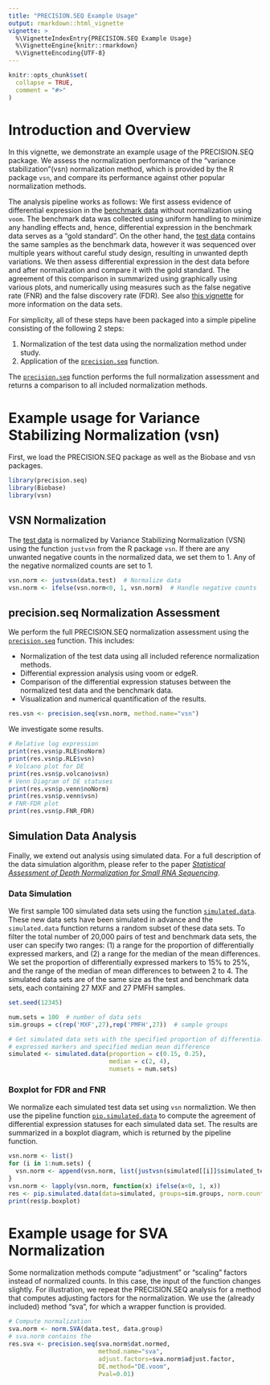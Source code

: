 ---
title: "PRECISION.SEQ Example Usage"
output: rmarkdown::html_vignette
vignette: >
  %\VignetteIndexEntry{PRECISION.SEQ Example Usage}
  %\VignetteEngine{knitr::rmarkdown}
  %\VignetteEncoding{UTF-8}
---

```{r include = FALSE}
knitr::opts_chunk$set(
  collapse = TRUE,
  comment = "#>"
)
```

# Introduction and Overview

In this vignette, we demonstrate an example usage of the PRECISION.SEQ package.
We assess the normalization performance of the "variance stabilization"(vsn) normalization method, which is provided by the R package `vsn`, and compare its performance against other popular normalization methods.

The analysis pipeline works as follows:
We first assess evidence of differential expression in the [benchmark data](../reference/data.benchmark.html) without normalization using `voom`.
The benchmark data was collected using uniform handling to minimize any handling effects and, hence, differential expression in the benchmark data serves as a "gold standard".
On the other hand, the [test data](../reference/data.test.html) contains the same samples as the benchmark data, however it was sequenced over multiple years without careful study design, resulting in unwanted depth variations.
We then assess differential expression in the dest data before and after normalization and compare it with the gold standard.
The agreement of this comparison in summarized using graphically using various plots, and numerically using measures such as the false negative rate (FNR) and the false discovery rate (FDR).
See also [this vignette](Intro_Data.html) for more information on the data sets.

For simplicity, all of these steps have been packaged into a simple pipeline consisting of the following 2 steps:

1. Normalization of the test data using the normalization method under study.
1. Application of the [`precision.seq`](../reference/precision.seq.html) function.

The [`precision.seq`](../reference/precision.seq.html) function performs the full normalization assessment and returns a comparison to all included normalization methods.

# Example usage for Variance Stabilizing Normalization (vsn)

First, we load the PRECISION.SEQ package as well as the Biobase and vsn packages.


```{r setup, warning = FALSE, message = FALSE}
library(precision.seq)
library(Biobase)
library(vsn)
```


## VSN Normalization

The [test data](../reference/data.test.html) is normalized by Variance Stabilizing Normalization (VSN) using the function `justvsn` from the R package `vsn`. 
If there are any unwanted negative counts in the normalized data, we set them to 1.
Any of the negative normalized counts are set to 1.

```{r message = FALSE, echo = T, results = 'hide'}
vsn.norm <- justvsn(data.test)  # Normalize data
vsn.norm <- ifelse(vsn.norm<0, 1, vsn.norm)  # Handle negative counts
```


## precision.seq Normalization Assessment

We perform the full PRECISION.SEQ normalization assessment using the [`precision.seq`](../reference/precision.seq.html) function.
This includes:

- Normalization of the test data using all included reference normalization methods.
- Differential expression analysis using voom or edgeR.
- Comparison of the differential expression statuses between the normalized test data and the benchmark data.
- Visualization and numerical quantification of the results.

```{r message=FALSE, echo = T, results = 'hide'}
res.vsn <- precision.seq(vsn.norm, method.name="vsn")
```

We investigate some results.

```{r fig.width=5, fig.height=5}
# Relative log expression
print(res.vsn$p.RLE$noNorm)
print(res.vsn$p.RLE$vsn)
# Volcano plot for DE
print(res.vsn$p.volcano$vsn)
# Venn Diagram of DE statuses
print(res.vsn$p.venn$noNorm)
print(res.vsn$p.venn$vsn)
# FNR-FDR plot
print(res.vsn$p.FNR_FDR)
```


## Simulation Data Analysis

Finally, we extend out analysis using simulated data.
For a full description of the data simulation algorithm, please refer to the paper [*Statistical Assessment of Depth Normalization for Small RNA Sequencing*](https://pubmed.ncbi.nlm.nih.gov/32598180/).

### Data Simulation

We first sample 100 simulated data sets using the function [`simulated.data`](../reference/simulated.data.html).
These new data sets have been simulated in advance and the `simulated.data` function returns a random subset of these data sets.
To filter the total number of 20,000 pairs of test and benchmark data sets, the user can specify two ranges: (1) a range for the proportion of differentially expressed markers, and (2) a range for the median of the mean differences.
We set the proportion of differentially expressed markers to 15% to 25%, and the range of the median of mean differences to between 2 to 4.
The simulated data sets are of the same size as the test and benchmark data sets, each containing 27 MXF and 27 PMFH samples.

```{r}
set.seed(12345)

num.sets = 100  # number of data sets
sim.groups = c(rep('MXF',27),rep('PMFH',27))  # sample groups

# Get simulated data sets with the specified proportion of differentially 
# expressed markers and specified median mean difference
simulated <- simulated.data(proportion = c(0.15, 0.25),  
                            median = c(2, 4), 
                            numsets = num.sets) 
```

### Boxplot for FDR and FNR

We normalize each simulated test data set using `vsn` normaliztion.
We then use the pipeline function [`pip.simulated.data`](../reference/pip.simulated.data.html) to compute the agreement of differential expression statuses for each simulated data set.
The results are summarized in a boxplot diagram, which is returned by the pipeline function.


```{r warning = FALSE, message = FALSE, results = FALSE}
vsn.norm <- list()
for (i in 1:num.sets) {
  vsn.norm <- append(vsn.norm, list(justvsn(simulated[[i]]$simulated_test)))
}
vsn.norm <- lapply(vsn.norm, function(x) ifelse(x<0, 1, x))
res <- pip.simulated.data(data=simulated, groups=sim.groups, norm.counts=vsn.norm, method.name="vsn")
print(res$p.boxplot)
```


<!-- ```{r warning = FALSE, message = FALSE, results = FALSE} -->
<!-- test.norm.list = lapply(1:num.sets, function(x) pip.norm(raw=simulated[[x]]$simulated_test, groups=sim.groups, norm.method = "all")) -->
<!-- for (i in 1:num.sets) { -->
<!--   vsn.norm <- justvsn(simulated[[i]]$simulated_test) -->
<!--   test.norm.list[[i]]$VSN$dat.normed = ifelse(vsn.norm<0, 1, vsn.norm) -->
<!-- } -->
<!-- test.DE.list <- list( -->
<!--   TMM = lapply(1:num.sets, function(x) DE.voom(RC=test.norm.list[[x]]$TMM$dat.normed, groups = sim.groups)), -->
<!--   TC = lapply(1:num.sets, function(x)DE.voom(RC=test.norm.list[[x]]$TC$dat.normed, groups = sim.groups)), -->
<!--   UQ = lapply(1:num.sets, function(x)DE.voom(RC=test.norm.list[[x]]$UQ$dat.normed, groups = sim.groups)), -->
<!--   med = lapply(1:num.sets, function(x)DE.voom(RC=test.norm.list[[x]]$med$dat.normed, groups = sim.groups)), -->
<!--   DESeq = lapply(1:num.sets, function(x)DE.voom(RC=test.norm.list[[x]]$DESeq$dat.normed, groups = sim.groups)), -->
<!--   PoissonSeq = lapply(1:num.sets, function(x)DE.voom(RC=test.norm.list[[x]]$PoissonSeq$dat.normed, groups = sim.groups)), -->
<!--   QN = lapply(1:num.sets, function(x)DE.voom(RC=test.norm.list[[x]]$QN$dat.normed, groups = sim.groups)), -->
<!--   RUVg = lapply(1:num.sets, function(x)DE.voom(RC=simulated[[x]]$simulated_test, groups = sim.groups,normalized=FALSE, -->
<!--                                           adjust=test.norm.list[[x]]$RUVg$adjust.factor)), -->
<!--   RUVs = lapply(1:num.sets, function(x)DE.voom(RC=simulated[[x]]$simulated_test, groups = sim.groups,normalized=FALSE, -->
<!--                                           adjust=test.norm.list[[x]]$RUVs$adjust.factor)), -->
<!--   RUVr = lapply(1:num.sets, function(x)DE.voom(RC=simulated[[x]]$simulated_test, groups = sim.groups, normalized=FALSE, -->
<!--                                           adjust=test.norm.list[[x]]$RUVr$adjust.factor)), -->
<!--   SVA = lapply(1:num.sets, function(x)DE.voom(RC=simulated[[x]]$simulated_test, groups = sim.groups,normalized=FALSE, -->
<!--                                          adjust=test.norm.list[[x]]$SVA$adjust.factor)), -->
<!--   noNorm = lapply(1:num.sets, function(x)DE.voom(RC=simulated[[x]]$simulated_test, groups = sim.groups)), -->
<!--   VSN = lapply(1:num.sets, function(x)DE.voom(RC=test.norm.list[[x]]$VSN$dat.normed, groups = sim.groups))) -->
<!-- benchmark.DE.list <- lapply(1:num.sets, function(x)DE.voom(RC=simulated[[x]]$simulated_benchmark, groups = sim.groups)) -->

<!-- fig.FDR_FNR.boxplot(test.DE.list, benchmark.DE.list, title = "DE = 20%, median mean-diff = 3") -->
<!-- ``` -->


# Example usage for SVA Normalization

Some normalization methods compute "adjustment" or "scaling" factors instead of normalized counts.
In this case, the input of the \code{\link{precision.seq}} function changes slightly.
For illustration, we repeat the PRECISION.SEQ analysis for a method that computes adjusting factors for the normalization. 
We use the (already included) method "sva", for which a wrapper function \code{\link{norm.SVA}} is provided.

```{r message=FALSE, echo = T, results = 'hide'}
# Compute normalization 
sva.norm <- norm.SVA(data.test, data.group)
# sva.norm contains the 
res.sva <- precision.seq(sva.norm$dat.normed, 
                         method.name="sva", 
                         adjust.factors=sva.norm$adjust.factor, 
                         DE.method="DE.voom", 
                         Pval=0.01)
```






<!-- Test data is normalized by Variance Stabilizing Normalization (VSN) using function `justvsn`, and the negative normalized values are set to 1. Voom-limma is used for the differential expression analysis. -->
<!-- ```{r} -->


<!-- vsn.norm <- justvsn(data.test) -->
<!-- vsn.norm <- ifelse(vsn.norm<0, 1, vsn.norm) -->
<!-- vsn.pval <- DE.voom(vsn.norm, data.group) -->

<!-- test.norm <- pip.norm(raw=data.test, groups=data.group, norm.method = "all") -->
<!-- test.DE <- list( -->
<!--   TMM = DE.voom(RC=test.norm$TMM$dat.normed, groups = data.group), -->
<!--   TC = DE.voom(RC=test.norm$TC$dat.normed, groups = data.group), -->
<!--   UQ = DE.voom(RC=test.norm$UQ$dat.normed, groups = data.group), -->
<!--   med = DE.voom(RC=test.norm$med$dat.normed, groups = data.group), -->
<!--   DESeq = DE.voom(RC=test.norm$DESeq$dat.normed, groups = data.group), -->
<!--   PoissonSeq = DE.voom(RC=test.norm$PoissonSeq$dat.normed, groups = data.group), -->
<!--   QN = DE.voom(RC=test.norm$QN$dat.normed, groups = data.group), -->
<!--   RUVg = DE.voom(RC=data.test, groups = data.group,normalized=FALSE, adjust=test.norm$RUVg$adjust.factor), -->
<!--   RUVs = DE.voom(RC=data.test, groups = data.group,normalized=FALSE, adjust=test.norm$RUVs$adjust.factor), -->
<!--   RUVr = DE.voom(RC=data.test, groups = data.group, normalized=FALSE, adjust=test.norm$RUVr$adjust.factor), -->
<!--   SVA = DE.voom(RC=data.test, groups = data.group,normalized=FALSE, adjust=test.norm$SVA$adjust.factor), -->
<!--   noNorm = DE.voom(RC=data.test, groups = data.group), -->
<!--   VSN = vsn.pval) -->
<!-- benchmark.DE <- DE.voom(RC=data.benchmark, groups = data.group) -->
<!-- ``` -->


<!-- # Empirical Data Analysis -->
<!-- ## Relative Log Expression Plot -->
<!-- ```{r} -->
<!-- fig.RLE(data.test, data.group, "test without normalization") -->
<!-- fig.RLE(vsn.norm, data.group, "test with VSN normalization") -->
<!-- ``` -->

<!-- ## Scatterplot for FNR and FDR -->
<!-- ```{r} -->
<!-- fig.FDR_FNR(test.DE, benchmark.DE, title = "") -->
<!-- ``` -->


<!-- ## Concordance at The Top Plot -->
<!-- ```{r} -->
<!-- fig.CAT(test.DE, benchmark.DE, title = "") -->
<!-- ``` -->


<!-- ## Dendrogram for clustering p-values -->
<!-- ```{r} -->
<!-- fig.dendrogram(test.DE, title = "") -->
<!-- ``` -->


<!-- # Simulation Data Analysis -->
<!-- ## Data Simulation -->
<!-- ```{r} -->
<!-- set.seed(12345) -->
<!-- sim.groups = c(rep('MXF',27),rep('PMFH',27)) -->
<!-- simulated <- simulated.data(proportion = c(0.15, 0.25),  median = c(2, 4), numsets = 100) -->
<!-- ``` -->

<!-- ## Boxplot for FDR and FNR -->
<!-- ```{r warning = FALSE, message = FALSE, results = FALSE} -->
<!-- test.norm.list = lapply(1:100, function(x) pip.norm(raw=simulated[[x]]$simulated_test, groups=sim.groups, norm.method = "all")) -->
<!-- for (i in 1:100){vsn.norm <- justvsn(simulated[[i]]$simulated_test);test.norm.list[[i]]$VSN$dat.normed = ifelse(vsn.norm<0, 1, vsn.norm)} -->
<!-- test.DE.list <- list( -->
<!--   TMM = lapply(1:100, function(x) DE.voom(RC=test.norm.list[[x]]$TMM$dat.normed, groups = sim.groups)), -->
<!--   TC = lapply(1:100, function(x)DE.voom(RC=test.norm.list[[x]]$TC$dat.normed, groups = sim.groups)), -->
<!--   UQ = lapply(1:100, function(x)DE.voom(RC=test.norm.list[[x]]$UQ$dat.normed, groups = sim.groups)), -->
<!--   med = lapply(1:100, function(x)DE.voom(RC=test.norm.list[[x]]$med$dat.normed, groups = sim.groups)), -->
<!--   DESeq = lapply(1:100, function(x)DE.voom(RC=test.norm.list[[x]]$DESeq$dat.normed, groups = sim.groups)), -->
<!--   PoissonSeq = lapply(1:100, function(x)DE.voom(RC=test.norm.list[[x]]$PoissonSeq$dat.normed, groups = sim.groups)), -->
<!--   QN = lapply(1:100, function(x)DE.voom(RC=test.norm.list[[x]]$QN$dat.normed, groups = sim.groups)), -->
<!--   RUVg = lapply(1:100, function(x)DE.voom(RC=simulated[[x]]$simulated_test, groups = sim.groups,normalized=FALSE, -->
<!--                                           adjust=test.norm.list[[x]]$RUVg$adjust.factor)), -->
<!--   RUVs = lapply(1:100, function(x)DE.voom(RC=simulated[[x]]$simulated_test, groups = sim.groups,normalized=FALSE, -->
<!--                                           adjust=test.norm.list[[x]]$RUVs$adjust.factor)), -->
<!--   RUVr = lapply(1:100, function(x)DE.voom(RC=simulated[[x]]$simulated_test, groups = sim.groups, normalized=FALSE, -->
<!--                                           adjust=test.norm.list[[x]]$RUVr$adjust.factor)), -->
<!--   SVA = lapply(1:100, function(x)DE.voom(RC=simulated[[x]]$simulated_test, groups = sim.groups,normalized=FALSE, -->
<!--                                          adjust=test.norm.list[[x]]$SVA$adjust.factor)), -->
<!--   noNorm = lapply(1:100, function(x)DE.voom(RC=simulated[[x]]$simulated_test, groups = sim.groups)), -->
<!--   VSN = lapply(1:100, function(x)DE.voom(RC=test.norm.list[[x]]$VSN$dat.normed, groups = sim.groups))) -->
<!-- benchmark.DE.list <- lapply(1:100, function(x)DE.voom(RC=simulated[[x]]$simulated_benchmark, groups = sim.groups)) -->

<!-- fig.FDR_FNR.boxplot(test.DE.list, benchmark.DE.list, title = "DE = 20%, median mean-diff = 3") -->
<!-- ``` -->

